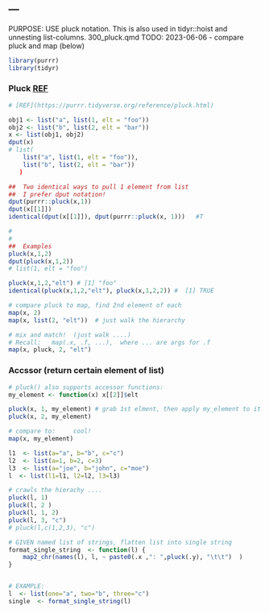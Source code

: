 
---
--- 

PURPOSE:    USE pluck notation.   This is also used in tidyr::hoist and unnesting list-columns.
300_pluck.qmd
TODO:
2023-06-06
-   compare pluck and map (below)

```r
library(purrr)
library(tidyr)
```

### Pluck [REF](https://purrr.tidyverse.org/reference/pluck.html)     
```r
# [REF](https://purrr.tidyverse.org/reference/pluck.html)     

obj1 <- list("a", list(1, elt = "foo"))
obj2 <- list("b", list(2, elt = "bar"))
x <- list(obj1, obj2)
dput(x)
# list(
    list("a", list(1, elt = "foo")), 
    list("b", list(2, elt = "bar"))
   )

##  Two identical ways to pull 1 element from list
##  I prefer dput notation!
dput(purrr::pluck(x,1))
dput(x[[1]])
identical(dput(x[[1]]), dput(purrr::pluck(x, 1)))   #T

# 
# 
##  Examples
pluck(x,1,2)
dput(pluck(x,1,2))
# list(1, elt = "foo")

pluck(x,1,2,"elt") # [1] "foo"
identical(pluck(x,1,2,"elt"), pluck(x,1,2,2)) #  [1] TRUE
```

```r
# compare pluck to map, find 2nd element of each
map(x, 2)
map(x, list(2, "elt"))  # just walk the hierarchy

# mix and match!  (just walk ....)
# Recall:   map(.x, .f, ...),  where ... are args for .f
map(x, pluck, 2, "elt")
```

### Accssor (return certain element of list)
```r
# pluck() also supports accessor functions:
my_element <- function(x) x[[2]]$elt

pluck(x, 1, my_element)	# grab 1st elment, then apply my_element to it
pluck(x, 2, my_element)

# compare to:     cool!
map(x, my_element)
```

```r
l1  <- list(a="a", b="b", c="c")
l2  <- list(a=1, b=2, c=3)
l3  <- list(a="joe", b="john", c="moe")
l  <- list(l1=l1, l2=l2, l3=l3)

# crawls the hierachy ....
pluck(l, 1)
pluck(l, 2 )
pluck(l, 1, 2)
pluck(l, 3, "c")
# pluck(l,c(1,2,3), "c")

```
```r

# GIVEN named list of strings, flatten list into single string
format_single_string  <- function(l) {
	map2_chr(names(l), l, ~ paste0(.x ,": ",pluck(.y), "\t\t")  )
}


# EXAMPLE: 
l  <- list(one="a", two="b", three="c")
single  <- format_single_string(l)
```
